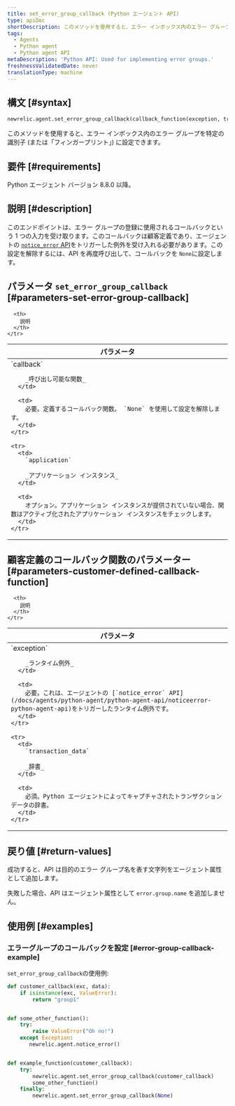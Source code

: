 ```yaml
---
title: set_error_group_callback (Python エージェント API)
type: apiDoc
shortDescription: このメソッドを使用すると、エラー インボックス内のエラー グループを特定の識別子に設定できます。
tags:
  - Agents
  - Python agent
  - Python agent API
metaDescription: 'Python API: Used for implementing error groups.'
freshnessValidatedDate: never
translationType: machine
---
```


## 構文 [#syntax]

```py
newrelic.agent.set_error_group_callback(callback_function(exception, transaction_data))
```

このメソッドを使用すると、エラー インボックス内のエラー グループを特定の識別子 (または「フィンガープリント」) に設定できます。

## 要件 [#requirements]

Python エージェント バージョン 8.8.0 以降。

## 説明 [#description]

このエンドポイントは、エラー グループの登録に使用されるコールバックという 1 つの入力を受け取ります。このコールバックは顧客定義であり、エージェントの [`notice_error` API](/docs/agents/python-agent/python-agent-api/noticeerror-python-agent-api)をトリガーした例外を受け入れる必要があります。この設定を解除するには、API を再度呼び出して、コールバックを `None`に設定します。

## パラメータ `set_error_group_callback` [#parameters-set-error-group-callback]

<table>
  <thead>
    <tr>
      <th width="25%">
        パラメータ
      </th>

      <th>
        説明
      </th>
    </tr>
  </thead>

  <tbody>
    <tr>
      <td>
        `callback`

        _呼び出し可能な関数_
      </td>

      <td>
        必要。定義するコールバック関数。 `None` を使用して設定を解除します。
      </td>
    </tr>

    <tr>
      <td>
        `application`

        _アプリケーション インスタンス_
      </td>

      <td>
        オプション。アプリケーション インスタンスが提供されていない場合、関数はアクティブ化されたアプリケーション インスタンスをチェックします。
      </td>
    </tr>
  </tbody>
</table>

## 顧客定義のコールバック関数のパラメーター [#parameters-customer-defined-callback-function]

<table>
  <thead>
    <tr>
      <th width="25%">
        パラメータ
      </th>

      <th>
        説明
      </th>
    </tr>
  </thead>

  <tbody>
    <tr>
      <td>
        `exception`

        _ランタイム例外_
      </td>

      <td>
        必要。これは、エージェントの [`notice_error` API](/docs/agents/python-agent/python-agent-api/noticeerror-python-agent-api)をトリガーしたランタイム例外です。
      </td>
    </tr>

    <tr>
      <td>
        `transaction_data`

        _辞書_
      </td>

      <td>
        必須。Python エージェントによってキャプチャされたトランザクション データの辞書。
      </td>
    </tr>
  </tbody>
</table>

## 戻り値 [#return-values]

成功すると、API は目的のエラー グループ名を表す文字列をエージェント属性として追加します。

失敗した場合、API はエージェント属性として `error.group.name` を追加しません。

## 使用例 [#examples]

### エラーグループのコールバックを設定 [#error-group-callback-example]

`set_error_group_callback`の使用例:

```py
def customer_callback(exc, data):
    if isinstance(exc, ValueError):
        return "group1"


def some_other_function():
    try:
        raise ValueError("Oh no!")
    except Exception:
       newrelic.agent.notice_error()


def example_function(customer_callback):
    try:
        newrelic.agent.set_error_group_callback(customer_callback)
        some_other_function()
    finally:
        newrelic.agent.set_error_group_callback(None)
```